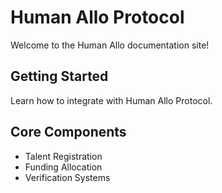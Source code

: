 # Human Allo Protocol

Welcome to the Human Allo documentation site!

## Getting Started
Learn how to integrate with Human Allo Protocol.

## Core Components
- Talent Registration
- Funding Allocation
- Verification Systems